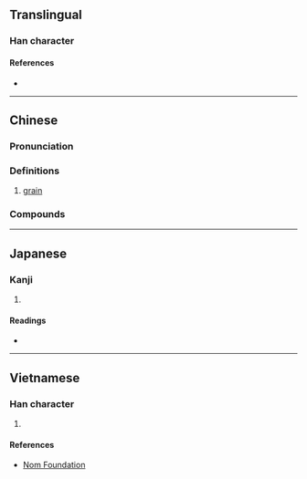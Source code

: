 {{character info/new}}
==Translingual==

===Han character===
{{Han char|rn=30|rad=口|as=09|sn=12|four=61014|canj=RMWG|ids=⿰口厘}}

====References====
* {{Han ref|kx=0201.121|dkj=04019|dj=0423.180|hdz=10652.020|uh=55B1|ud=21937|bh=B3ED|bd=46061}}

----

==Chinese==
{{zh-forms}}

===Pronunciation===
{{zh-pron
|m=lí,lǐ,1nb=Mainland,2nb=Taiwan
|c=lei1
|cat=n
}}

===Definitions===
{{zh-hanzi}}

# [[grain]] {{gloss|unit}}

===Compounds===
{{zh-der|咖喱|啫喱}}

----

==Japanese==

===Kanji===
{{ja-kanji|grade=|rs=口09}}

# {{rfdef|ja|sort=口09}}

====Readings====
* {{ja-readings|on=[[り]] (ri)|kun=}}

----

==Vietnamese==

===Han character===
{{vi-hantu|[[li]]|rs=口09}}

# {{rfdef|vi|sort=口09}}

====References====
* [http://nomfoundation.org/common/nom_details.php?codepoint=55b1 Nom Foundation]